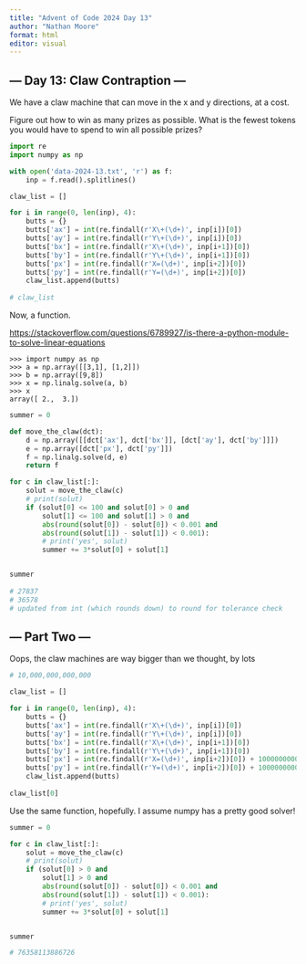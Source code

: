 ```yaml
---
title: "Advent of Code 2024 Day 13"
author: "Nathan Moore"
format: html
editor: visual
---
```


## --- Day 13: Claw Contraption ---

We have a claw machine that can move in the x and y directions, at a cost.

Figure out how to win as many prizes as possible. What is the fewest tokens you would have to spend to win all possible prizes?

```python

import re 
import numpy as np

with open('data-2024-13.txt', 'r') as f:
    inp = f.read().splitlines()

claw_list = []

for i in range(0, len(inp), 4): 
    butts = {}
    butts['ax'] = int(re.findall(r'X\+(\d+)', inp[i])[0])
    butts['ay'] = int(re.findall(r'Y\+(\d+)', inp[i])[0])
    butts['bx'] = int(re.findall(r'X\+(\d+)', inp[i+1])[0])
    butts['by'] = int(re.findall(r'Y\+(\d+)', inp[i+1])[0])
    butts['px'] = int(re.findall(r'X=(\d+)', inp[i+2])[0])
    butts['py'] = int(re.findall(r'Y=(\d+)', inp[i+2])[0])
    claw_list.append(butts)
    
# claw_list

```

Now, a function.

<https://stackoverflow.com/questions/6789927/is-there-a-python-module-to-solve-linear-equations>

```         
>>> import numpy as np 
>>> a = np.array([[3,1], [1,2]]) 
>>> b = np.array([9,8]) 
>>> x = np.linalg.solve(a, b) 
>>> x 
array([ 2.,  3.]) 
```

```python

summer = 0

def move_the_claw(dct): 
    d = np.array([[dct['ax'], dct['bx']], [dct['ay'], dct['by']]])
    e = np.array([dct['px'], dct['py']])
    f = np.linalg.solve(d, e)
    return f

for c in claw_list[:]: 
    solut = move_the_claw(c)
    # print(solut)
    if (solut[0] <= 100 and solut[0] > 0 and 
        solut[1] <= 100 and solut[1] > 0 and
        abs(round(solut[0]) - solut[0]) < 0.001 and 
        abs(round(solut[1]) - solut[1]) < 0.001): 
        # print('yes', solut)
        summer += 3*solut[0] + solut[1]


summer
    
# 27837
# 36578
# updated from int (which rounds down) to round for tolerance check 

```

## --- Part Two ---

Oops, the claw machines are way bigger than we thought, by lots

```python

# 10,000,000,000,000

claw_list = []

for i in range(0, len(inp), 4): 
    butts = {}
    butts['ax'] = int(re.findall(r'X\+(\d+)', inp[i])[0])
    butts['ay'] = int(re.findall(r'Y\+(\d+)', inp[i])[0])
    butts['bx'] = int(re.findall(r'X\+(\d+)', inp[i+1])[0])
    butts['by'] = int(re.findall(r'Y\+(\d+)', inp[i+1])[0])
    butts['px'] = int(re.findall(r'X=(\d+)', inp[i+2])[0]) + 10000000000000
    butts['py'] = int(re.findall(r'Y=(\d+)', inp[i+2])[0]) + 10000000000000
    claw_list.append(butts)
    
claw_list[0]

```

Use the same function, hopefully. I assume numpy has a pretty good solver!

```python

summer = 0

for c in claw_list[:]: 
    solut = move_the_claw(c)
    # print(solut)
    if (solut[0] > 0 and 
        solut[1] > 0 and
        abs(round(solut[0]) - solut[0]) < 0.001 and 
        abs(round(solut[1]) - solut[1]) < 0.001): 
        # print('yes', solut)
        summer += 3*solut[0] + solut[1]


summer

# 76358113886726

```
